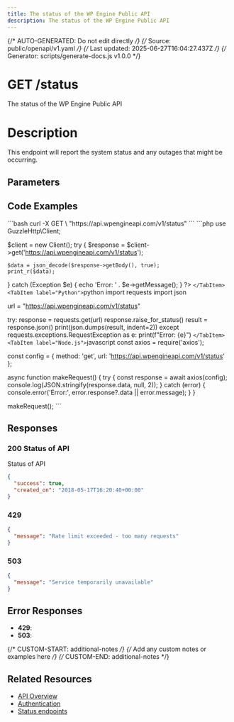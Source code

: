 ```yaml
---
title: The status of the WP Engine Public API
description: The status of the WP Engine Public API
---
```


{/* AUTO-GENERATED: Do not edit directly */}
{/* Source: public/openapi/v1.yaml */}
{/* Last updated: 2025-06-27T16:04:27.437Z */}
{/* Generator: scripts/generate-docs.js v1.0.0 */}


# GET /status

The status of the WP Engine Public API

# Description
This endpoint will report the system status and any outages that might be occurring.



## Parameters





## Code Examples

<Tabs>
  <TabItem label="cURL">
    ```bash
    curl -X GET \
  "https://api.wpengineapi.com/v1/status"
    ```
  </TabItem>
  <TabItem label="PHP">
    ```php
    <?php
require_once 'vendor/autoload.php';

use GuzzleHttp\Client;

$client = new Client();
try \{
    $response = $client->get('https://api.wpengineapi.com/v1/status');

    $data = json_decode($response->getBody(), true);
    print_r($data);
\} catch (Exception $e) \{
    echo 'Error: ' . $e->getMessage();
\}
?>
    ```
  </TabItem>
  <TabItem label="Python">
    ```python
    import requests
import json

url = "https://api.wpengineapi.com/v1/status"

try:
    response = requests.get(url)
    response.raise_for_status()
    result = response.json()
    print(json.dumps(result, indent=2))
except requests.exceptions.RequestException as e:
    print(f"Error: \{e\}")
    ```
  </TabItem>
  <TabItem label="Node.js">
    ```javascript
    const axios = require('axios');

const config = \{
  method: 'get',
  url: 'https://api.wpengineapi.com/v1/status'
\};

async function makeRequest() \{
  try \{
    const response = await axios(config);
    console.log(JSON.stringify(response.data, null, 2));
  \} catch (error) \{
    console.error('Error:', error.response?.data || error.message);
  \}
\}

makeRequest();
    ```
  </TabItem>
</Tabs>

## Responses

### 200 Status of API

Status of API

```json
{
  "success": true,
  "created_on": "2018-05-17T16:20:40+00:00"
}
```

### 429 


```json
{
  "message": "Rate limit exceeded - too many requests"
}
```

### 503 


```json
{
  "message": "Service temporarily unavailable"
}
```


## Error Responses

- **429**: 
- **503**: 


{/* CUSTOM-START: additional-notes */}
{/* Add any custom notes or examples here */}
{/* CUSTOM-END: additional-notes */}

## Related Resources

- [API Overview](/api-reference/overview/)
- [Authentication](/api-reference/authentication/)
- [Status endpoints](/api-reference/endpoints/status/)
